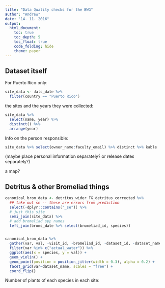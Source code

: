 ```yaml
---
title: "Data Quality checks for the BWG"
author: "Andrew"
date: "14. 11. 2016"
output: 
  html_document:
    toc: true
    toc_depth: 5
    toc_float: true
    code_folding: hide
    theme: paper
---
```


## Dataset itself

For Puerto Rico only:

```r
site_data <- dats_date %>% 
  filter(country == "Puerto Rico")
```
the sites and the years they were  collected: 

```r
site_data %>% 
  select(name, year) %>% 
  distinct() %>% 
  arrange(year)
```

Info on the person responsible:

```r
site_data %>% select(owner_name:faculty_email) %>% distinct %>% kable
```

(maybe place personal information separately? or release dates separately?)


a map?

## Detritus & other Bromeliad things

```r
canonical_brom_data <- detritus_wider_FG_detritus_corrected %>% 
  ## take out se -- these are errors from prediction
  select(-dplyr::contains("_se")) %>% 
  # just this site
  semi_join(site_data) %>% 
  # add bromeliad spp names
  left_join(broms_date %>% select(bromeliad_id, species)) 


canonical_brom_data %>% 
  gather(var, val, -visit_id, -bromeliad_id, -dataset_id, -dataset_name, -species) %>% 
  filter(var %in% c("actual_water")) %>% 
  ggplot(aes(x = species, y = val)) +
  geom_violin() +
  geom_point(position = position_jitter(width = 0.3), alpha = 0.2) +
  facet_grid(var~dataset_name, scales = "free") +
  coord_flip()
```

Number of plants of each species in each site:



